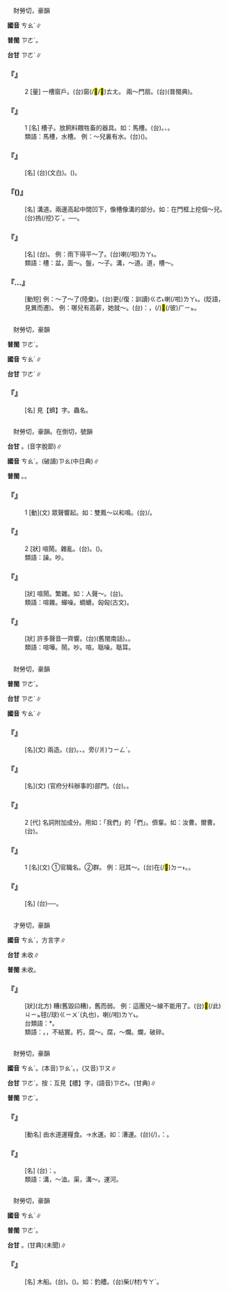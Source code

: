 
=={{ruby|槽|ㄘㄠˊ}}==

　財勞切，豪韻

'''國音''' <rt>ㄘㄠˊ</rt>∥

'''普閩''' <rt>ㄗㄜˊ</rt>。

'''台甘''' <rt>ㄗㄜˊ</rt>∥

    

==='''『{{ruby|槽|ㄘㄠˊ}}』'''===
:2  [量] 一槽窗戶。(台){{ruby|一|ㄐㄧㆵ ͘}}{{ruby|扇|ㄒㆪ˪}}窗(/<mark>&#xf97ca;</mark>/<mark>&#xf984d;</mark>)<rt>ㄊㄤ</rt>{{ruby|仔|ㄚ}}。 兩～門扇。(台){{ruby|兩|ㄋㆭ˫}}{{ruby|堵|ㄉㆦˋ}}{{ruby|門|ㄇㆭˊ}}{{ruby|扇|ㄒㆪ˪}}(普閩典)。
    

==='''『{{ruby|槽|ㄘㄠˊ}}』'''===
:1  [名] 槽子。放飼料餵牲畜的器具。如：馬槽。(台){{ruby|槽|ㄗㄜˊ}}{{ruby|仔|ㄚ}}。{{ruby|囥|ㄎㆭ˪}}{{ruby|潘|ㄆㄨㄣ}}、{{ruby|飼|ㄑㄧ˫}}{{ruby|料|ㄌㄧㄠ˫}}{{ruby|付|ㄏㆦ˫}}{{ruby|豬|ㄉㄨ}}{{ruby|/|ㄉㄧ}}{{ruby|食|ㄐㄧㄚㆷ ͘}}{{ruby|丌|ㆤ}}{{ruby|四|ㄙㄨ˪}}{{ruby|方|ㄏㆲ}}{{ruby|形|ㄏㄧㄥˊ}}{{ruby|或|ㄧㄚㆷ ͘}}{{ruby|是|ㄒㄧ˫}}{{ruby|矩|ㄍㄧˋ}}{{ruby|形|ㄏㄧㄥˊ}}{{ruby|丌|ㆤ}}{{ruby|淺|ㄑㄧㄢˋ}}{{ruby|盤|ㄅㄨㆩˊ}}。
:類語：馬槽，水槽。 例：～兒裏有水。(台){{ruby|槽|ㄗㄜˊ}}{{ruby|仔|ㄚ}}{{ruby|內|ㄌㄞ˫}}{{ruby|有|ㄨ˫}}({{ruby|貯|ㄉㄨㆤˋ}}{{ruby|/|ㄉㆤˋ}}){{ruby|水|ㄗㄨㄧˋ}}。
:
    

==='''『{{ruby|槽|ㄘㄠˊ}}{{ruby|牙|ㄧㄚˊ}}』'''===
: [名] (台){{ruby|臼|ㄎㄨ˫}}{{ruby|齒|ㄎㄧˋ}}(文白)。{{ruby|後|ㄠ˫}}{{ruby|<mark>&#xf9ac8;</mark>|ㄗㄢ}}({{ruby|齒|ㄎㄧˋ}})。
    

==='''『{{ruby|槽|ㄘㄠˊ}}({{ruby|兒|ㄦ}})』'''===
: [名] 溝道。兩邊高起中間凹下，像槽像溝的部分。如：在門框上挖個～兒。(台){{ruby|踮|ㄉㄧㆰ˪}}{{ruby|門|ㄇㆭˊ}}{{ruby|框|ㄎㄧㄥ}}摀(/挖)<rt>ㆦˋ</rt>{{ruby|一|ㄐㄧㆵ ͘}}{{ruby|個|ㆤˊ}}{{ruby|槽|ㄗㄜˊ}}。──{{ruby|像|ㄑㄧㆧ˫}}{{ruby|/|ㄑㄧㆫ˫}}{{ruby|一|ㄐㄧㆵ ͘}}{{ruby|條|ㄉㄧㄠˊ}}{{ruby|溝|ㄍㄠ}}。
    

==='''『{{ruby|河|ㄏㄜˊ}}{{ruby|槽|ㄘㄠˊ}}』'''===
: [名] (台){{ruby|溪|ㄎㄨㆤ}}{{ruby|/|ㄎㆤ}}{{ruby|底|ㄉㄨㆤˋ}}{{ruby|/|ㄉㆤˋ}}{{ruby|像|ㄑㄧㆧ˫}}{{ruby|/|ㄑㄧㆫ˫}}{{ruby|水|ㄗㄨㄧˋ}}{{ruby|槽|ㄗㄜˊ}}{{ruby|丌|ㆤ}}{{ruby|部|ㄅㆦ˫}}{{ruby|分|ㄏㄨㄣ˫}}。 例：雨下得平～了。(台){{ruby|雨|ㄏㆦ˫}}{{ruby|落|ㄌㄜㆷ ͘}}{{ruby|<mark>&#xffa42;</mark>|ㄍㄚㆷ}}{{ruby|溪|ㄎㄨㆤ}}{{ruby|/|ㄎㆤ}}{{ruby|底|ㄉㄨㆤˋ}}{{ruby|/|ㄉㆤˋ}}{{ruby|平|ㄅㆪˊ}}{{ruby|/|ㄅㆥˊ}}{{ruby|槽|ㄗㄜˊ}}喇(/啦)<rt>ㄌㄚ˪</rt>。
:類語：槽：盆，面～。盤，～子。溝，～道。道，槽～。
:
    

==='''『{{ruby|跳|ㄊㄧㄠˋ}}…{{ruby|槽|ㄘㄠˊ}}』'''===
: [動短] 例：～了～了(陸彙)。(台)更(/復：訓讀)<rt>ㄍㄜ˪</rt>{{ruby|/|ㄍㄜㆷ}}{{ruby|換|ㄨㆩ˫}}{{ruby|頭|ㄊㄠˊ}}{{ruby|路|ㄌㆦ˫}}喇(/啦)<rt>ㄌㄚ˪</rt>。(貶語，見異而遷)。 例：哪兒有高薪，她就～。(台){{ruby|按|ㄢ˪}}：{{ruby|笑|ㄑㄧㄜ˪}}{{ruby|講|ㄍㄤˋ}}{{ruby|→|ㄍㆲˋ}}{{ruby|像|ㄑㄧㆧ˫}}{{ruby|/|ㄑㄧㆫ˫}}{{ruby|豬|ㄉㄧ}}{{ruby|仔|ㄚ}}，{{ruby|別|ㄅㄚㆵ ͘}}{{ruby|槽|ㄗㄜˊ}}{{ruby|若|ㄋㄚ˫}}{{ruby|有|ㄨ˫}}{{ruby|較|ㄎㄚㆷ}}{{ruby|芳|ㄆㄤ}}{{ruby|丌|ㆤ}}{{ruby|飼|ㄑㄧ˫}}{{ruby|料|ㄌㄧㄠ˫}}{{ruby|著|ㄉㄧㄜㆷ}}(/{{ruby|就|ㄐㄧㄨ˫}}){{ruby|換|ㄨㆩ˫}}{{ruby|去|ㄎㄧ˪}}<mark>&#xf8fbe;</mark>(/彼)<rt>ㄏㄧㆵ</rt>{{ruby|槽|ㄗㄜˊ}}{{ruby|食|ㄐㄧㄚㆷ ͘}}。
    

=={{ruby|螬|ㄘㄠˊ}}==

　財勞切，豪韻

'''普閩''' <rt>ㄗㄜˊ</rt>。

'''國音''' <rt>ㄘㄠˊ</rt>∥

'''台甘''' <rt>ㄗㄜˊ</rt>∥

    

==='''『{{ruby|蠐|ㄑㄧˊ}}{{ruby|螬|ㄘㄠˊ}}』'''===
: [名] 見【蠐】字。蟲名。
    

=={{ruby|嘈|ㄘㄠˊ}}==

　財勞切，豪韻。在倒切，號韻

'''台甘''' {{ruby|(文)|ㄗㄜˊ}}。{{ruby|(語)|ㄗㄜ˪}}{{ruby|。|ㄗㄜ˫}}(音字脫節)∥

'''國音''' <rt>ㄘㄠˊ</rt>。(破讀)<rt>ㄗㄠ</rt>(中日典)∥

'''普閩''' {{ruby|(文)|ㄗㄜˊ}}{{ruby|。|ㄗㄜ˫}}。{{ruby|(白)|ㄘㄠˊ}}{{ruby|。|ㄘㄠ˫}}{{ruby|。|ㄘㄚ˫}}。

    

==='''『{{ruby|嘈|ㄘㄠˊ}}』'''===
:1  [動](文) 眾聲響起。如：雙鳳～以和鳴。(台){{ruby|雙|ㄒㄧㄤ}}{{ruby|鳳|ㄏㆲ˫}}{{ruby|齊|ㄗㄨㆤˊ}}{{ruby|/|ㄗㆤˊ}}{{ruby|出|ㄘㄨㆵ}}{{ruby|聲|ㄒㄧㆩ}}{{ruby|唱|ㄑㄧㆧ˪}}{{ruby|/|ㄑㄧㆫ˪}}{{ruby|和|ㄏㄜˊ}}/{{ruby|合|ㄍㄚㆷ}}{{ruby|唱|ㄑㄧㆧ˪}}{{ruby|/|ㄑㄧㆫ˪}}。
    

==='''『{{ruby|嘈|ㄘㄠˊ}}』'''===
:2  [狀] 喧鬧。雜亂。(台){{ruby|吵|ㄘㄚˋ}}。({{ruby|人|ㄌㄤˊ}}{{ruby|聲|ㄒㄧㆩ}}{{ruby|真|ㄐㄧㄣ}}){{ruby|譟|ㄘㄜ˪}}{{ruby|耳|ㄏㄧ˫}}{{ruby|/|ㄏㆪ˫}}。
:類語：譟。吵。
:
    

==='''『{{ruby|嘈|ㄘㄠˊ}}{{ruby|雜|ㄗㄚˊ}}』'''===
: [狀] 喧鬧。繁雜。如：人聲～。(台){{ruby|人|ㄌㄤˊ}}{{ruby|聲|ㄒㄧㆩ}}{{ruby|譁|ㄏㄨㄚ˫}}{{ruby|譁|ㄏㄨㄚ˫}}{{ruby|叫|ㄍㄧㄜ˪}}{{ruby|真|ㄐㄧㄣ}}{{ruby|譟|ㄘㄜ˪}}{{ruby|耳|ㄏㆪ˫}}{{ruby|/|ㄏㄧ˫}}。
:類語：喧雜。蟬噪。蜩螗。匈匈(古文)。
:
    

==='''『{{ruby|嘈|ㄘㄠˊ}}{{ruby|嗷|ㄠˊ}}』'''===
: [狀] 許多聲音一齊響。(台){{ruby|嗷|ㆣㄜˊ}}{{ruby|嘈|ㄗㄜˊ}}(舊閩南話)。{{ruby|噓|ㄏㄧ˫}}{{ruby|嘩|ㄏㄨㄚ˫}}{{ruby|叫|ㄍㄧㄜ˪}}。
:類語：喧嘩。鬧。吵。喧{{ruby|囂|ㄒㄧㄠ}}。聒噪。聒耳。
:
    

=={{ruby|曹|ㄘㄠˊ}}==

　財勞切，豪韻

'''普閩''' <rt>ㄗㄜˊ</rt>。

'''台甘''' <rt>ㄗㄜˊ</rt>∥

'''國音''' <rt>ㄘㄠˊ</rt>∥

    

==='''『{{ruby|兩|ㄌㄧㄤˇ}}{{ruby|曹|ㄘㄠˊ}}』'''===
: [名](文) 兩造。(台){{ruby|兩|ㄌㄧㆲˋ}}{{ruby|曹|ㄗㄜˊ}}。{{ruby|訴|ㄙㆦ˪}}{{ruby|訟|ㄒㄧㆲ˫}}{{ruby|事|ㄙㄨ˫}}{{ruby|件|ㄍㄧㆩ˫}}{{ruby|丌|ㆤ}}{{ruby|兩|ㄌㄧㄤˋ}}{{ruby|/|ㄌㄧㆲˋ}}{{ruby|方|ㄏㆲ}}、{{ruby|雙|ㄒㄧㄤ}}{{ruby|方|ㄏㆲ}}。{{ruby|兩|ㄋㆭ˫}}旁(/爿)<rt>ㄅㄧㄥˊ</rt>。
    

==='''『{{ruby|部|ㄅㄨˋ}}{{ruby|曹|ㄘㄠˊ}}』'''===
: [名](文) (官府分科辦事的)部門。(台){{ruby|部|ㄅㆦ˫}}{{ruby|門|ㆠㄨㄣˊ}}。{{ruby|機|ㄍㄧ}}{{ruby|關|ㄍㄨㄢ}}{{ruby|辦|ㄅㄢ˫}}{{ruby|事|ㄙㄨ˫}}{{ruby|丌|ㆤ}}{{ruby|單|ㄉㄢ}}{{ruby|位|ㄨㄧ˫}}。
    

==='''『{{ruby|曹|ㄘㄠˊ}}』'''===
:2  [代] 名詞附加成分。用如：「我們」的「們」。儕輩。如：汝曹。爾曹。(台){{ruby|您|ㄌㄧㄣˋ}}{{ruby|<mark>&#xf8f7a;</mark>|ㄐㄧㄚ}}{{ruby|個|ㆤˊ}}。
    

==='''『{{ruby|曹|ㄘㄠˊ}}』'''===
:1  [名](文) ①官職名。②群。 例：冠其～。(台)在(/<mark>&#xf9853;</mark>)<rt>ㄉㄧ˫</rt>{{ruby|同|ㄉㄤˊ}}{{ruby|/|ㄉㆲˊ}}{{ruby|伴|ㄆㄨㆩ˫}}{{ruby|丌|ㆤ}}{{ruby|中|ㄉㄧㆲ}}{{ruby|間|ㄍㄢ}}{{ruby|上|ㄒㄧㆲ˫}}{{ruby|出|ㄘㄨㆵ}}{{ruby|擢|ㄉㄧㄜㆷ}}。{{ruby|出|ㄘㄨㆵ}}{{ruby|人|ㄌㄤˊ}}{{ruby|前|ㄐㄧㄥˊ}}。
    

==='''『{{ruby|兒|ㄦˊ}}{{ruby|曹|ㄘㄠˊ}}』'''===
: [名] (台){{ruby|子|ㄍㄧㆩˋ}}{{ruby|侄|ㄐㄧㆵ}}{{ruby|輩|ㄅㄨㆤ˪}}──{{ruby|後|ㄏㄠ˫}}{{ruby|生|ㄙㆥ}}{{ruby|/|ㄒㆪ}}{{ruby|仔|ㄚ}}{{ruby|人|ㄌㄤˊ}}。
    

=={{ruby|<mark>&#xf995a;</mark>|ㄘㄠˊ}}==

　才勞切，豪韻

'''國音''' <rt>ㄘㄠˊ</rt>，方言字∥

'''台甘''' 未收∥

'''普閩''' 未收。

    

==='''『{{ruby|<mark>&#xf995a;</mark>|ㄘㄠˊ}}』'''===
: [狀](北方) 糟(舊毀曰糟)，舊而弱。 例：這團兒～線不能用了。(台)<mark>&#xffb50;</mark>(/此)<rt>ㄐㄧㆵ</rt>毬(/球)<rt>ㄍㄧㄨˊ</rt>(丸也){{ruby|荏|ㄌㆰˋ}}{{ruby|線|ㄙㄨㆩ˪}}，{{ruby|<mark>&#xffa45;</mark>|ㆠㆤ˫}}{{ruby|/|ㆠㄨㆤ˫}}{{ruby|用|ㄧㄥ˫}}{{ruby|/|ㄧㆲ˫}}{{ruby|得|ㄉㄧㆵ}}喇(/啦)<rt>ㄌㄚ˪</rt>。
:台類語：{{ruby|焦|ㄗㄠ}}*。
:
:類語：{{ruby|<mark>&#xf995a;</mark>|ㄘㄠˊ}}。{{ruby|糟|ㄗㄠ}}，不結實。朽，腐～。腐，～爛。爛，破碎。
:
    

=={{ruby|漕|ㄘㄠˊ}}==

　財勞切，豪韻

'''國音''' <rt>ㄘㄠˊ</rt>。(本音)<rt>ㄗㄠˋ</rt>。{{ruby|→|ㄘㄠˊ}}，(又音)<rt>ㄗㄡ</rt>∥

'''台甘''' <rt>ㄗㄜˊ</rt>。按：互見【艚】字，(語音)<rt>ㄗㄜ˫</rt>。(甘典)∥

'''普閩''' <rt>ㄗㄜˊ</rt>。

    

==='''『{{ruby|漕|ㄘㄠˊ}}』'''===
: [動名] 由水道運糧食。→水運。如：漕運。(台){{ruby|古|ㄍㆦˋ}}{{ruby|早|ㄗㄚˋ}}{{ruby|由|ㄧㄨˊ}}{{ruby|水|ㄗㄨㄧˋ}}{{ruby|路|ㄌㆦ˫}}{{ruby|對|ㄉㄨㄧ˪}}{{ruby|大|ㄉㄞ˫}}{{ruby|陸|ㄌㄧㆦㆶ ͘}}{{ruby|丌|ㆤ}}{{ruby|南|ㄌㆰˊ}}{{ruby|方|ㄏㆲ}}{{ruby|運|ㄨㄣ˫}}{{ruby|糧|ㄋㄧㄨˊ}}{{ruby|食|ㄒㄧㆵ ͘}}{{ruby|去|·ㄎㄧ˪}}{{ruby|京|ㄍㄧㄥ}}{{ruby|津|ㄉㄧㄣ}}(/{{ruby|平|ㄅㄧㄥˊ}}{{ruby|津|ㄉㄧㄣ}})，{{ruby|叫|ㄍㄧㄜ˪}}{{ruby|作|ㄗㄜ˪}}：{{ruby|漕|ㄗㄜˊ}}{{ruby|運|ㄨㄣ˫}}。
    

==='''『{{ruby|漕|ㄘㄠˊ}}{{ruby|米|ㄇㄧˇ}}』'''===
: [名] (台){{ruby|經|ㄍㄧㄥ}}{{ruby|由|ㄧㄨˊ}}{{ruby|漕|ㄗㄜˊ}}{{ruby|運|ㄨㄣ˫}}{{ruby|丌|ㆤ}}{{ruby|米|ㆠㄧˋ}}{{ruby|叫|ㄍㄧㄜ˪}}：{{ruby|漕|ㄗㄜˊ}}{{ruby|米|ㆠㄧˋ}}。
:類語：溝，～洫。渠，溝～。運河。
:
    

=={{ruby|艚|ㄘㄠˊ}}==

　財勞切，豪韻

'''國音''' <rt>ㄘㄠˊ</rt>∥

'''普閩''' <rt>ㄗㄜˊ</rt>。

'''台甘''' {{ruby|(文)|ㄗㄜˊ}}。{{ruby|(語)|ㄗㄜ˫}}(甘典)(未聞)∥

    

==='''『{{ruby|艚|ㄘㄠˊ}}』'''===
: [名] 木船。(台){{ruby|柴|ㄘㄚˊ}}{{ruby|船|ㄗㄨㄣˊ}}。{{ruby|載|ㄗㄞˋ}}{{ruby|運|ㄨㄣ˫}}{{ruby|貨|ㄏㆤ˪}}{{ruby|/|ㄏㄨㆤ˪}}{{ruby|物|ㆠㄨㆵ ͘}}{{ruby|丌|ㆤ}}({{ruby|柴|ㄘㄚˊ}}){{ruby|船|ㄗㄨㄣˊ}}。如：釣艚。(台){{ruby|閩|ㆠㄧㄣˊ}}{{ruby|南|ㄌㆰˊ}}{{ruby|地|ㄉㄨㆤ˫}}{{ruby|/|ㄉㆤ˫}}{{ruby|區|ㄎㄨ}}{{ruby|掠|ㄌㄧㄚㆷ ͘}}{{ruby|魚|ㄏㄧˊ}}{{ruby|/|ㄏㄨˊ}}{{ruby|丌|ㆤ}}{{ruby|大|ㄉㄨㄚ˫}}{{ruby|隻|ㄐㄧㄚㆷ}}柴(/材)<rt>ㄘㄚˊ</rt>{{ruby|船|ㄗㄨㄣˊ}}。
    
